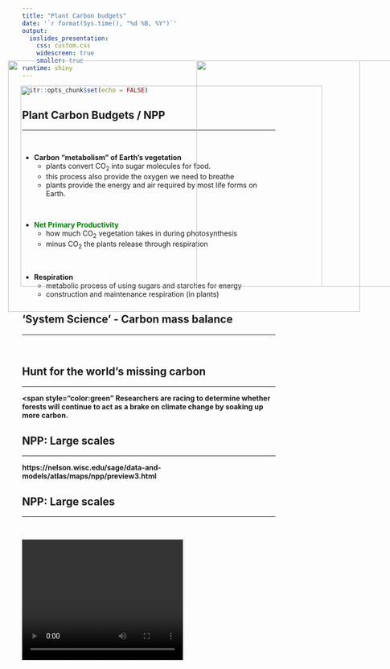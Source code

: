 ```yaml
---
title: "Plant Carbon budgets"
date: '`r format(Sys.time(), "%d %B, %Y")`'
output: 
  ioslides_presentation:
    css: custom.css
    widescreen: true
    smaller: true
runtime: shiny
---
```


```r
knitr::opts_chunk$set(echo = FALSE)
```

## Plant Carbon Budgets / NPP
<hr>
<br />

* **Carbon “metabolism” of Earth’s vegetation**
  + plants convert CO<sub>2</sub> into sugar molecules for food.
  + this process also provide the oxygen we need to breathe 
  + plants provide the energy and air required by most life forms on Earth.
 
 <br />
 
* <strong><span style="color:green">Net Primary Productivity</span></strong> 
  + how much CO<sub>2</sub> vegetation takes in during photosynthesis 
  + minus CO<sub>2</sub> the plants release through respiration 

<br />

* **Respiration** 
  + metabolic process of using sugars and starches for energy 
  + construction and maintenance respiration (in plants)
  
<IMG STYLE="position:absolute; TOP:175px; LEFT:575px; WIDTH:500px; HEIGHT:450px" SRC="images/treecarbon.jpg">

## 'System Science' - Carbon mass balance
<hr>
<br />

<IMG STYLE="position:absolute; TOP:175px; LEFT:200px; WIDTH:700px; HEIGHT:500px" SRC="images/treeallocation.jpg">

## Hunt for the world’s missing carbon
<hr>
<div class="centered">
<strong><span style="color:green"
Researchers are racing to determine whether forests will continue to act as a brake on climate change by soaking up more carbon.</span></strong>
</div>

<IMG STYLE="position:absolute; TOP:175px; LEFT:200px; WIDTH:700px; HEIGHT:500px" SRC="images/missingC.jpg">

## NPP: Large scales
<hr>
<div class="centered"><strong>
https://nelson.wisc.edu/sage/data-and-models/atlas/maps/npp/preview3.html
</strong></div>

<IMG STYLE="position:absolute; TOP:225px; LEFT:225px; WIDTH:600px; HEIGHT:400px" SRC="images/npp_earth.jpg">

## NPP: Large scales
<hr>
<br />

<video width="320" height="240" autoplay>
  <source src="images/npp_video.mp4" type="video/mp4">
Your browser does not support the video tag.
</video>

## NPP: Biomes
<hr>
<br />
<br />
<div style="float: left; width: 40%;">

* In mid-latitudes, NPP is seasonal

<br />

* Boreal forests have high productivity in June and July, then decline 

<br />

* Tropical forests have year-round high productivity 

<br />
<br />

* Due mainly to which state factor?
</div>

<IMG STYLE="position:absolute; TOP:175px; LEFT:500px; WIDTH:500px; HEIGHT:450px" SRC="images/npp_temperate.jpg">

## NPP: Biomes
<hr>
<br />

<IMG STYLE="position:absolute; TOP:175px; LEFT:175px; WIDTH:700px; HEIGHT:500px" SRC="images/npp_biomes.png">

## Plant respiration
<hr>
<br />

<div style="float: right; width: 50%;">

* **Photosynthesis uses CO<sub>2</sub> and produces O<sub>2</sub>**

<br />

* **Respiration uses O<sub>2</sub> and produces CO<sub>2</sub>**  

<br />

* **Plants respire all the time, whether it is dark or light** 
  + Only photosynthesize in light.

<br />

* **Photosynthesis usually results in a net glucose gain**
  + accounting for respiration
  + increase in plant biomass
  </div>

<IMG STYLE="position:absolute; TOP:175px; LEFT:75px; WIDTH:375x; HEIGHT:500px" SRC="images/tree_wires.jpg">


## Temperature sensitivity of respiration
<hr>
<br />
<div class="centered">
Response of dark respiration rate to temperature in
leaves of Quercus rubrum (Qr), Quercus prinus (Qp) and Acer
rubrum (Ar) from Turnbll et al 2002.
</div>

<IMG STYLE="position:absolute; TOP:275px; LEFT:225px; WIDTH:650px; HEIGHT:400px" SRC="images/resp_temp.png">

## Temperature sensitivity of respiration
<hr>
<br />

<IMG STYLE="position:absolute; TOP:175px; LEFT:200px; WIDTH:700px; HEIGHT:500px" SRC="images/temp_resp2.jpg">

## Respiration: Construction costs (Poorter 1994)
<hr>
<br />

<div class="centered">
<strong><span style="color:green">
~20% of energy invested in growth is lost as respiration</span></strong>
</div>

<IMG STYLE="position:absolute; TOP:225px; LEFT:225px; WIDTH:600px; HEIGHT:450px" SRC="images/consturct.png">

## Respiration: Maintenance and Ion uptake
<hr>
<br />

<div style="float: left; width: 45%;">

* <strong><span style="color:green">Maintenance</span></strong>
  + provides ATP for upkeep and repair of live tissues

<br />

* **Up to 50% of total plant respiratipon**

<br />

* **Likely to increase when stress occurs (drought, etc.)**
  + Affects the balance between growth and respiration

</div>

<div style="float: right; width: 40%;">

* <strong><span style="color:green">Ion transport</span></strong>
  + energetically expensive

<br />

* Root growth and nutrient absorption
  + e.g. NH3 and NH4 uptake

</div>

## Controls over NPP
<hr>
<br />

## NPP: Who is in charge?
<hr>
<br />

## Are terrestrial plants source or sink limited?
<hr>
<br />

<IMG STYLE="position:absolute; TOP:175px; LEFT:375px; WIDTH:700px; HEIGHT:500px" SRC="images/sinksource.jpg">


## To grow or to store?
<hr>
<br />


## Enviromental controls of NPP
<hr>
<br />

## Temperature sensitivity 
<hr>
<br />

## Thermal optimums
<hr>
<br />

## NPP and climate
<hr>
<br />

## C cycling : allocation
<hr>
<br />

## Allocation theory's
<hr>
<br />

## Turnover and NPP
<hr>
<br />
